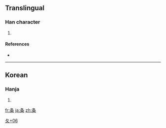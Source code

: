 ==Translingual==

===Han character===
{{Han char|rn=34|rad=夂|as=06|sn=9|four=|canj=竹水火木 (HEFD)}}

# {{defn|Han|sort=夂06}}

====References====
* {{Han ref|kx=0244.241|dkj=05702|dj=0485.130|hdz=20869.090|uh=5908|ud=22792}}

----

==Korean==

===Hanja===
{{ko-hanja|hangeul=[[재]]|rv=jae|mr=chae}}

# {{defn|Korean}}

[[Category:Korean-only CJKV Characters|夂+06]]

[[fr:夈]]
[[ja:夈]]
[[zh:夈]]